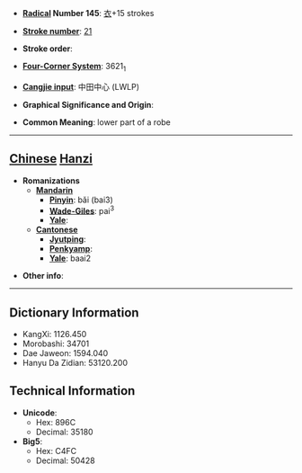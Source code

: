 * '''[[Wiktionary:Chinese radical index| Radical]] Number 145''': [[Wiktionary:Chinese radical index 衣|衣]]+15 strokes

* '''[[Wiktionary:Chinese total strokes index|Stroke number]]''': [[Wiktionary:Chinese total strokes index 21|21]]

* '''Stroke order''': 

* '''[[Wiktionary:Chinese four corner index|Four-Corner System]]''': 3621<sub>1</sub>

* '''[[Wiktionary:Chinese Cangjie index|Cangjie input]]''': 中田中心 (LWLP)

* '''Graphical Significance and Origin''': 

* '''Common Meaning''': lower part of a robe

----

== [[Chinese]] [[Hanzi]] ==

* '''Romanizations'''
** '''[[Mandarin]]'''
*** '''[[Pinyin]]''': bǎi (bai3)
*** '''[[Wade-Giles]]''': pai<sup>3</sup>
*** '''[[Yale]]''': 
** '''[[Cantonese]]'''
*** '''[[Jyutping]]''':
*** '''[[Penkyamp]]''': 
*** '''[[Yale]]''': baai2

* '''Other info''': 

----

== Dictionary Information ==

* KangXi: 1126.450
* Morobashi: 34701
* Dae Jaweon: 1594.040
* Hanyu Da Zidian: 53120.200

== Technical Information ==

* '''Unicode''':
** Hex: 896C
** Decimal: 35180
* '''Big5''':
** Hex: C4FC
** Decimal: 50428